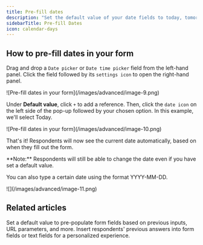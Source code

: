 ```yaml
---
title: Pre-fill dates
description: "Set the default value of your date fields to today, tomorrow, a specific number of days from now, and more in your form or survey"
sidebarTitle: Pre-fill Dates
icon: calendar-days
---
```


## How to pre-fill dates in your form

Drag and drop a `Date picker` or `Date time picker` field from the left-hand panel. Click the field followed by its `settings icon` to open the right-hand panel.

<Frame>
  ![Pre-fill dates in your form](/images/advanced/image-9.png)
</Frame>

Under **Default value**, click `+` to add a reference. Then, click the `date icon` on the left side of the pop-up followed by your chosen option. In this example, we'll select Today.

<Frame style={{ width: '336px' , height: '253px' }}>
  ![Pre-fill dates in your form](/images/advanced/image-10.png)
</Frame>

That's it! Respondents will now see the current date automatically, based on when they fill out the form.

<Note>
  **Note:** Respondents will still be able to change the date even if you have set a default value.
</Note>

You can also type a certain date using the format YYYY-MM-DD.

<Frame style={{ width: '240px' , height: '73px' }}>
  ![](/images/advanced/image-11.png)
</Frame>

## Related articles


<CardGroup cols={3}>
  <Card title="Pre-fill fields" href="/prefill-fields" icon="fill" iconType="regular" color="#FFC738">
  Set a default value to pre-populate form fields based on previous inputs, URL parameters, and more.
  </Card>
  <Card title="Answer piping" href="/answer-piping" icon="wand-magic-sparkles" iconType="regular" color="#FFC738">
    Insert respondents' previous answers into form fields or text fields for a personalized experience.
  </Card>
</CardGroup>
